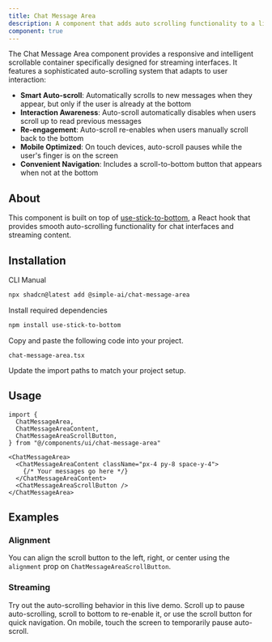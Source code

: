 ```yaml
---
title: Chat Message Area
description: A component that adds auto scrolling functionality to a list of messages.
component: true
---
```


<ComponentPreview
  name="chat-message-area-demo"
  description="A component that adds auto scrolling functionality to a list of messages."
/>

The Chat Message Area component provides a responsive and intelligent scrollable container specifically designed for streaming interfaces. It features a sophisticated auto-scrolling system that adapts to user interaction:

- **Smart Auto-scroll**: Automatically scrolls to new messages when they appear, but only if the user is already at the bottom
- **Interaction Awareness**: Auto-scroll automatically disables when users scroll up to read previous messages
- **Re-engagement**: Auto-scroll re-enables when users manually scroll back to the bottom
- **Mobile Optimized**: On touch devices, auto-scroll pauses while the user's finger is on the screen
- **Convenient Navigation**: Includes a scroll-to-bottom button that appears when not at the bottom

## About

This component is built on top of [use-stick-to-bottom](https://www.npmjs.com/package/use-stick-to-bottom), a React hook that provides smooth auto-scrolling functionality for chat interfaces and streaming content.

## Installation

<CodeTabs>

<TabsList>
  <TabsTrigger value="cli">CLI</TabsTrigger>
  <TabsTrigger value="manual">Manual</TabsTrigger>
</TabsList>
<TabsContent value="cli">

```bash
npx shadcn@latest add @simple-ai/chat-message-area
```

</TabsContent>

<TabsContent value="manual">

<Steps>

<Step>Install required dependencies</Step>

```bash
npm install use-stick-to-bottom
```

<Step>Copy and paste the following code into your project.</Step>

`chat-message-area.tsx`

<ComponentSource name="chat-message-area" />

<Step>Update the import paths to match your project setup.</Step>

</Steps>

</TabsContent>

</CodeTabs>

## Usage

```tsx
import {
  ChatMessageArea,
  ChatMessageAreaContent,
  ChatMessageAreaScrollButton,
} from "@/components/ui/chat-message-area"
```

```tsx
<ChatMessageArea>
  <ChatMessageAreaContent className="px-4 py-8 space-y-4">
    {/* Your messages go here */}
  </ChatMessageAreaContent>
  <ChatMessageAreaScrollButton />
</ChatMessageArea>
```

## Examples

### Alignment

You can align the scroll button to the left, right, or center using the `alignment` prop on `ChatMessageAreaScrollButton`.

<ComponentPreview
  name="chat-message-area-demo-alignment"
  description="A chat message area demo with alignment centered."
/>

### Streaming

Try out the auto-scrolling behavior in this live demo. Scroll up to pause auto-scrolling, scroll to bottom to re-enable it, or use the scroll button for quick navigation. On mobile, touch the screen to temporarily pause auto-scroll.

<ComponentPreview
  name="chat-message-area-demo-streaming"
  description="A chat message area demo with streaming messages."
/>